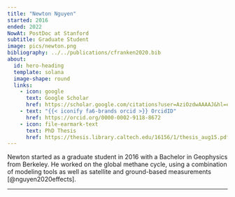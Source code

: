 ```yaml
---
title: "Newton Nguyen"
started: 2016
ended: 2022
NowAt: PostDoc at Stanford
subtitle: Graduate Student
image: pics/newton.png
bibliography: ../../publications/cfranken2020.bib
about:
  id: hero-heading
  template: solana
  image-shape: round
  links:
    - icon: google
      text: Google Scholar
      href: https://scholar.google.com/citations?user=AziOzdwAAAAJ&hl=en&oi=ao 
    - text: "{{< iconify fa6-brands orcid >}} OrcidID"
      href: https://orcid.org/0000-0002-9118-8672 
    - icon: file-earmark-text
      text: PhD Thesis
      href: https://thesis.library.caltech.edu/16156/1/thesis_aug15.pdf
---
```


Newton started as a graduate student in 2016 with a Bachelor in Geophysics from Berkeley. He worked on the global methane cycle, using a combination of modeling tools as well as satellite and ground-based measurements [@nguyen2020effects]. 

---

